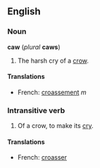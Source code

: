 ==English==
===Noun===
'''caw''' (''plural'' '''caws''')

#The harsh cry of a [[crow]].

====Translations====
*French: [[croassement]] ''m''

===Intransitive verb===

#Of a crow, to make its [[cry]].

====Translations====
*French: [[croasser]]